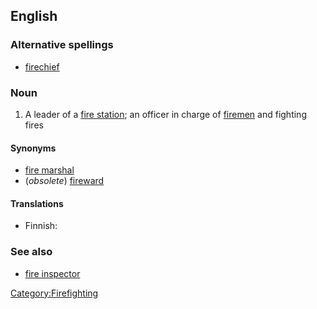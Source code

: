 ==English==

===Alternative spellings===
*[[firechief]]

===Noun===
{{en-noun}}
# A leader of a [[fire station]]; an officer in charge of [[fireman|firemen]] and fighting fires

====Synonyms====
*[[fire marshal]]
*(''obsolete'') [[fireward]]

====Translations====
{{top}}
* Finnish: {{t|fi|palopäällikkö}}
{{mid}}
{{bottom}}

===See also===
*[[fire inspector]]

[[Category:Firefighting]]